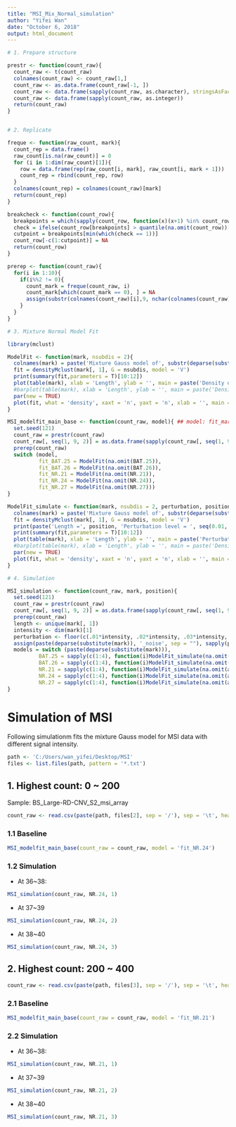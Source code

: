 ```yaml
---
title: "MSI_Mix_Normal_simulation"
author: "Yifei Wan"
date: "October 6, 2018"
output: html_document
---
```


```r
# 1. Prepare structure

prestr <- function(count_raw){
  count_raw <- t(count_raw)
  colnames(count_raw) <- count_raw[1,]
  count_raw <- as.data.frame(count_raw[-1, ])
  count_raw <- data.frame(sapply(count_raw, as.character), stringsAsFactors = FALSE)
  count_raw <- data.frame(sapply(count_raw, as.integer))
  return(count_raw)
}


# 2. Replicate

freque <- function(raw_count, mark){
  count_rep = data.frame()
  raw_count[is.na(raw_count)] = 0
  for (i in 1:dim(raw_count)[1]){
    row = data.frame(rep(raw_count[i, mark], raw_count[i, mark + 1]))
    count_rep = rbind(count_rep, row)
  }
  colnames(count_rep) = colnames(count_raw)[mark]
  return(count_rep)
}

breakcheck <- function(count_row){
  breakpoints = which(sapply(count_row, function(x)(x+1) %in% count_row) == 0)
  check = ifelse(count_row[breakpoints] > quantile(na.omit(count_row))[3], 1, 0)
  cutpoint = breakpoints[min(which(check == 1))]
  count_row[-c(1:cutpoint)] = NA
  return(count_row)
}

prerep <- function(count_raw){
  for(i in 1:10){
    if(i%%2 != 0){
      count_mark = freque(count_raw, i)
      count_mark[which(count_mark == 0), ] = NA
      assign(substr(colnames(count_raw)[i],9, nchar(colnames(count_raw)[i])), count_mark, envir = .GlobalEnv)
    }
  }
}

# 3. Mixture Normal Model Fit

library(mclust)

ModelFit <- function(mark, nsubdis = 2){
  colnames(mark) = paste('Mixture Gauss model of', substr(deparse(substitute(mark)),9,nchar(deparse(substitute(mark))) - 1))
  fit = densityMclust(mark[, 1], G = nsubdis, model = 'V')
  print(summary(fit,parameters = T)[10:12])
  plot(table(mark), xlab = 'Length', ylab = '', main = paste('Density of ', colnames(mark)))
  #barplot(table(mark), xlab = 'Length', ylab = '', main = paste('Density of ', colnames(mark)))
  par(new = TRUE)
  plot(fit, what = 'density', xaxt = 'n', yaxt = 'n', xlab = '', main = '')
}

MSI_modelfit_main_base <- function(count_raw, model){ ## model: fit_mark, e.g. 'fit_BAT.25'
  set.seed(121)
  count_raw = prestr(count_raw)
  count_raw[, seq(1, 9, 2)] = as.data.frame(sapply(count_raw[, seq(1, 9, 2)], breakcheck))
  prerep(count_raw)
  switch (model, 
          fit_BAT.25 = ModelFit(na.omit(BAT.25)), 
          fit_BAT.26 = ModelFit(na.omit(BAT.26)), 
          fit_NR.21 = ModelFit(na.omit(NR.21)), 
          fit_NR.24 = ModelFit(na.omit(NR.24)), 
          fit_NR.27 = ModelFit(na.omit(NR.27)))
}

ModelFit_simulate <- function(mark, nsubdis = 2, perturbation, position){
  colnames(mark) = paste('Mixture Gauss model of', substr(deparse(substitute(mark)),9,nchar(deparse(substitute(mark))) - 1))
  fit = densityMclust(mark[, 1], G = nsubdis, model = 'V')
  print(paste('Length =', position, 'Perturbation level = ', seq(0.01, 0.04, 0.01)[perturbation]))
  print(summary(fit,parameters = T)[10:12])
  plot(table(mark), xlab = 'Length', ylab = '', main = paste('Perturbation level = ', seq(0.01, 0.04, 0.01)[perturbation]))
  #barplot(table(mark), xlab = 'Length', ylab = '', main = paste('Density of ', colnames(mark)))
  par(new = TRUE)
  plot(fit, what = 'density', xaxt = 'n', yaxt = 'n', xlab = '', main = '')
}

# 4. Simulation

MSI_simulation <- function(count_raw, mark, position){
  set.seed(121)
  count_raw = prestr(count_raw)
  count_raw[, seq(1, 9, 2)] = as.data.frame(sapply(count_raw[, seq(1, 9, 2)], breakcheck))
  prerep(count_raw)
  length <- unique(mark[, 1])
  intensity <- dim(mark)[1]
  perturbation <- floor(c(.01*intensity, .02*intensity, .03*intensity, .04*intensity))  
  assign(paste(deparse(substitute(mark)), '_noise', sep = ""), sapply(perturbation, function(x)c(rep(length[position], x/2), rep(length[position + 1], x), rep(length[position + 2], x/2), mark[, 1])), envir = .GlobalEnv)
  models = switch (paste(deparse(substitute(mark))), 
          BAT.25 = sapply(c(1:4), function(i)ModelFit_simulate(na.omit(as.data.frame(BAT.25_noise[[i]])), perturbation = i, position = position)), 
          BAT.26 = sapply(c(1:4), function(i)ModelFit_simulate(na.omit(as.data.frame(BAT.26_noise[[i]])), perturbation = i, position = position)), 
          NR.21 = sapply(c(1:4), function(i)ModelFit_simulate(na.omit(as.data.frame(NR.21_noise[[i]])), perturbation = i, position = position)), 
          NR.24 = sapply(c(1:4), function(i)ModelFit_simulate(na.omit(as.data.frame(NR.24_noise[[i]])), perturbation = i, position = position)), 
          NR.27 = sapply(c(1:4), function(i)ModelFit_simulate(na.omit(as.data.frame(NR.27_noise[[i]])), perturbation = i, position = position)))  
}
```

# Simulation of MSI

Following simulationm fits the mixture Gauss model for MSI data with different signal intensity.

```r
path <- 'C:/Users/wan_yifei/Desktop/MSI'
files <- list.files(path, pattern = '*.txt')
```

## 1. Highest count: 0 ~ 200

Sample: BS_Large-RD-CNV_S2_msi_array

```r
count_raw <- read.csv(paste(path, files[2], sep = '/'), sep = '\t', header = FALSE, stringsAsFactors = FALSE)
```
### 1.1 Baseline
```r
MSI_modelfit_main_base(count_raw = count_raw, model = 'fit_NR.24')
```
### 1.2 Simulation

+ At 36~38:
```r

MSI_simulation(count_raw, NR.24, 1)

```

+ At 37~39
```r

MSI_simulation(count_raw, NR.24, 2)

```

+ At 38~40
```r

MSI_simulation(count_raw, NR.24, 3)

```

## 2. Highest count: 200 ~ 400

```r
count_raw <- read.csv(paste(path, files[3], sep = '/'), sep = '\t', header = FALSE, stringsAsFactors = FALSE)
```

### 2.1 Baseline
```r
MSI_modelfit_main_base(count_raw = count_raw, model = 'fit_NR.21')
```
### 2.2 Simulation

+ At 36~38:
```r

MSI_simulation(count_raw, NR.21, 1)

```

+ At 37~39
```r

MSI_simulation(count_raw, NR.21, 2)

```

+ At 38~40
```r

MSI_simulation(count_raw, NR.21, 3)

```
